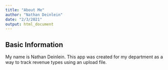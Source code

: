 ---
title: "About Me"
author: "Nathan Deinlein"
date: "2/3/2021"
output: html_document
---


## Basic Information

My name is Nathan Deinlein. This app was created for my department as a way to track revenue types using an upload file.

